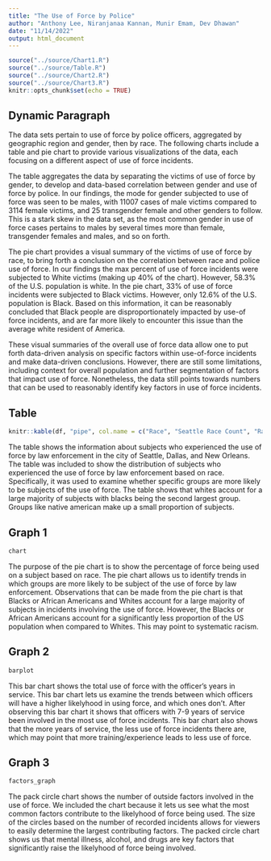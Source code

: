 ```yaml
---
title: "The Use of Force by Police"
author: "Anthony Lee, Niranjanaa Kannan, Munir Emam, Dev Dhawan"
date: "11/14/2022"
output: html_document
---
```


```r
source("../source/Chart1.R")
source("../source/Table.R")
source("../source/Chart2.R")
source("../source/Chart3.R")
knitr::opts_chunk$set(echo = TRUE)
```

## Dynamic Paragraph

The data sets pertain to use of force by police officers, aggregated by geographic region and gender, then by race. The following charts include a table and pie chart to provide various visualizations of the data, each focusing on a different aspect of use of force incidents.

The table aggregates the data by separating the victims of use of force by gender, to develop and data-based correlation between gender and use of force by police. In our findings, the mode for gender subjected to use of force was seen to be males, with 11007 cases of male victims compared to 3114 female victims, and 25 transgender female and other genders to follow. This is a stark skew in the data set, as the most common gender in use of force cases pertains to males by several times more than female, transgender females and males, and so on forth.

The pie chart provides a visual summary of the victims of use of force by race, to bring forth a conclusion on the correlation between race and police use of force. In our findings the max percent of use of force incidents were subjected to White victims (making up 40% of the chart). However, 58.3% of the U.S. population is white. In the pie chart, 33% of use of force incidents were subjected to Black victims. However, only 12.6% of the U.S. population is Black. Based on this information, it can be reasonably concluded that Black people are disproportionately impacted by use-of force incidents, and are far more likely to encounter this issue than the average white resident of America.

These visual summaries of the overall use of force data allow one to put forth data-driven analysis on specific factors within use-of-force incidents and make data-driven conclusions. However, there are still some limitations, including context for overall population and further segmentation of factors that impact use of force. Nonetheless, the data still points towards numbers that can be used to reasonably identify key factors in use of force incidents.

## Table
```r
knitr::kable(df, "pipe", col.name = c("Race", "Seattle Race Count", "Race", "Dallas Race Count", "Race", "New Orleans Race Count"), )
```
The table shows the information about subjects who experienced the use of force by law enforcement in the city of Seattle, Dallas, and New Orleans. The table was included to show the distribution of subjects who experienced the use of force by law enforcement based on race. Specifically, it was used to examine whether specific groups are more likely to be subjects of the use of force. The table shows that whites account for a large majority of subjects with blacks being the second largest group. Groups like native american make up a small proportion of subjects.

## Graph 1
```r
chart
```

The purpose of the pie chart is to show the percentage of force being used on a subject based on race. The pie chart allows us to identify trends in which groups are more likely to be subject of the use of force by law enforcement. Observations that can be made from the pie chart is that Blacks or African Americans and Whites account for a large majority of subjects in incidents involving the use of force. However, the Blacks or African Americans account for a significantly less proportion of the US population when compared to Whites. This may point to systematic racism.

## Graph 2
``` r
barplot
```

This bar chart shows the total use of force with the officer's years in service. This bar chart lets us examine the trends between which officers will have a higher likelyhood in using force, and which ones don't. After observing this bar chart it shows that officers with 7-9 years of service been involved in the most use of force incidents. This bar chart also shows that the more years of service, the less use of force incidents there are, which may point that more training/experience leads to less use of force. 


## Graph 3
``` r
factors_graph
```

The pack circle chart shows the number of outside factors involved in the use of force. We included the chart because it lets us see what the most common factors contribute to the likelyhood of force being used. The size of the circles based on the number of recorded incidents allows for viewers to easily determine the largest contributing factors. The packed circle chart shows us that mental illness, alcohol, and drugs are key factors that significantly raise the likelyhood of force being involved. 